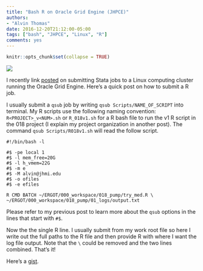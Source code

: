 ```yaml
---
title: "Bash R on Oracle Grid Engine (JHPCE)"
authors: 
- "Alvin Thomas"
date: 2016-12-20T21:12:00-05:00
tags: ["bash", "JHPCE", "Linux", "R"]
comments: yes
---
```


```r
knitr::opts_chunk$set(collapse = TRUE)
```

![](https://raw.githubusercontent.com/StatSnips/statsnips.github.io/master/images/20161220-bash-R.jpg)

I recently link [posted](https://statsnips.github.io/2016/12/20/Bash-Stata-on-Oracle-Grid-Engine-JHPCE/) on submitting Stata jobs to a Linux computing cluster running the Oracle Grid Engine. Here's a quick post on how to submit a R job.

I usually submit a `qsub` job by writing `qsub Scripts/NAME_OF_SCRIPT` into terminal. My R scripts use the following naming convention: `R<PROJECT>_v<NUM>.sh` or `R_018v1.sh` for a R bash file to run the v1 R script in the 018 project (I explain my project organization in another post). The command `qsub Scripts/R018v1.sh` will read the follow script. 

```
#!/bin/bash -l

#$ -pe local 1
#$ -l mem_free=20G
#$ -l h_vmem=22G
#$ -m e
#$ -M alvin@jhmi.edu
#$ -o ofiles
#$ -e efiles

R CMD BATCH ~/ERGOT/000_workspace/018_pump/try_med.R \
~/ERGOT/000_workspace/018_pump/01_logs/output.txt
```

Please refer to my previous post to learn more about the `qsub` options in the lines that start with `#$`. 

Now the the single R line. I usually submit from my work root file so here I write out the full paths to the R file and then provide R with where I want the log file output. Note that the `\` could be removed and the two lines combined. That's it! 

Here's a [gist](https://gist.github.com/alvinthomas/87b9aafe0d2770fd3ee41655bf81abf5).
